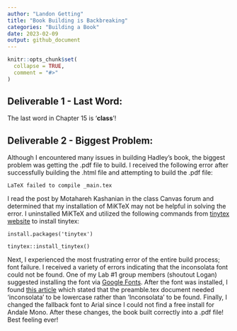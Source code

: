 ```yaml
---
author: "Landon Getting"
title: "Book Building is Backbreaking"
categories: "Building a Book"
date: 2023-02-09
output: github_document
---
```


<!-- README.md is generated from README.Rmd. Please edit that file -->

```r
knitr::opts_chunk$set(
  collapse = TRUE,
  comment = "#>"
)
```

## Deliverable 1 - Last Word:

The last word in Chapter 15 is '**class**'!

## Deliverable 2 - Biggest Problem:

Although I encountered many issues in building Hadley's book, the biggest problem was getting the .pdf file to build. I received the following error after successfully building the .html file and attempting to build the .pdf file:

`LaTeX failed to compile _main.tex`

I read the post by Motahareh Kashanian in the class Canvas forum and determined that my installation of MiKTeX may not be helpful in solving the error. I uninstalled MiKTeX and utilized the following commands from [tinytex website](https://yihui.org/tinytex/) to install tinytex:

`install.packages('tinytex')`

`tinytex::install_tinytex()`

Next, I experienced the most frustrating error of the entire build process; font failure. I received a variety of errors indicating that the inconsolata font could not be found. One of my Lab #1 group members (shoutout Logan) suggested installing the font via [Google Fonts](https://fonts.google.com/specimen/Inconsolata?query=inconsolata). After the font was installed, I found [this article](https://tex.stackexchange.com/questions/484876/tex-live-2018-not-finding-font-inconsolata) which stated that the preamble.tex document needed 'inconsolata' to be lowercase rather than 'Inconsolata' to be found. Finally, I changed the fallback font to Arial since I could not find a free install for Andale Mono. After these changes, the book built correctly into a .pdf file! Best feeling ever!
